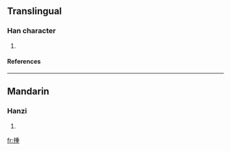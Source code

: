 ==Translingual==
===Han character===
{{Han char|rn=64|rad=手|as=09|sn=12|four=5201<sub>4</sub>|canj=手竹十土 (QHJG)}}
# {{defn|Han|sort=手09}}
====References====
{{Han ref|kx=0444.160|dkj=12400|dj=0795.130|hdz=31919.030|uh=63F0|ud=25584|bh=D96F|bd=55663}}
----
==Mandarin==
===Hanzi===
{{cmn-hanzi|pin=[[chòng]] (chong4)|wg=ch'ung<sup>4</sup>}}
# {{defn|Mandarin}}

[[fr:揰]]